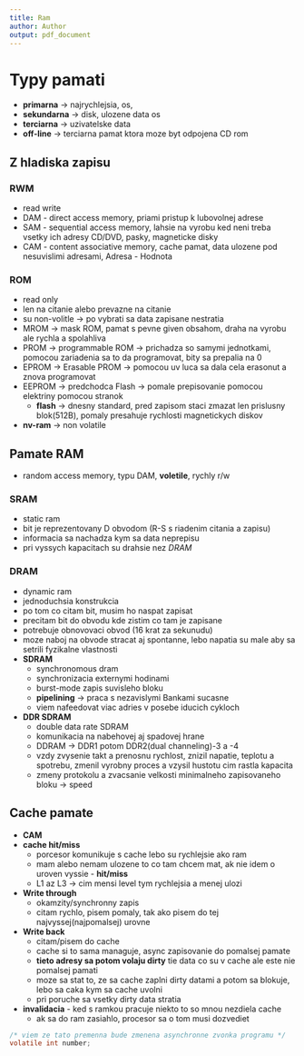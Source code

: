 ```yaml
---
title: Ram
author: Author
output: pdf_document
---
```


# Typy pamati
- **primarna** -> najrychlejsia, os, 
- **sekundarna** -> disk, ulozene data os
- **terciarna** -> uzivatelske data
- **off-line** -> terciarna pamat ktora moze byt odpojena CD rom

## Z hladiska zapisu

###  RWM
- read write
- DAM - direct access memory, priami pristup k lubovolnej adrese
- SAM - sequential access memory, lahsie na vyrobu ked neni treba vsetky ich adresy CD/DVD, pasky, magneticke disky
- CAM - content associative memory, cache pamat, data ulozene pod nesuvislimi adresami, Adresa - Hodnota

### ROM
- read only
- len na citanie alebo prevazne na citanie
- su non-volitle -> po vybrati sa data zapisane nestratia
- MROM -> mask ROM, pamat s pevne given obsahom, draha na vyrobu ale rychla a spolahliva
- PROM -> programmable ROM -> prichadza so samymi jednotkami, pomocou zariadenia sa to da programovat, bity sa prepalia na 0
- EPROM -> Erasable PROM -> pomocou uv luca sa dala cela erasonut a znova programovat
- EEPROM -> predchodca Flash -> pomale prepisovanie pomocou elektriny pomocou stranok
    - **flash** -> dnesny standard, pred zapisom staci zmazat len prislusny blok(512B), pomaly presahuje rychlosti magnetickych diskov
- **nv-ram** -> non volatile

## Pamate RAM
- random access memory, typu DAM, **voletile**, rychly r/w

### SRAM
- static ram
- bit je reprezentovany D obvodom (R-S s riadenim citania a zapisu)
- informacia sa nachadza kym sa data neprepisu
- pri vyssych kapacitach su drahsie nez *DRAM*

### DRAM
- dynamic ram
- jednoduchsia konstrukcia
- po tom co citam bit, musim ho naspat zapisat
- precitam bit do obvodu kde zistim co tam je zapisane
- potrebuje obnovovaci obvod (16 krat za sekunudu)
- moze naboj na obvode stracat aj spontanne, lebo napatia su male aby sa setrili fyzikalne vlastnosti
- **SDRAM**
    - synchronomous dram
    - synchronizacia externymi hodinami
    - burst-mode zapis suvisleho bloku
    - **pipelining** -> praca s nezavislymi Bankami sucasne
	- viem nafeedovat viac adries v posebe iducich cykloch
- **DDR SDRAM**
    - double data rate SDRAM
    - komunikacia na nabehovej aj spadovej hrane
    - DDRAM -> DDR1 potom DDR2(dual channeling)-3 a -4
    - vzdy zvysenie takt a prenosnu rychlost, znizil napatie, teplotu a spotrebu, zmenil vyrobny proces a vzysil hustotu cim rastla kapacita
    - zmeny protokolu a zvacsanie velkosti minimalneho zapisovaneho bloku -> speed

## Cache pamate
- **CAM**
- **cache hit/miss**
    - porcesor komunikuje s cache lebo su rychlejsie ako ram
    - mam alebo nemam ulozene to co tam chcem mat, ak nie idem o uroven vyssie - **hit/miss**
    - L1 az L3 -> cim mensi level tym rychlejsia a menej ulozi
- **Write through**
    - okamzity/synchronny zapis
    - citam rychlo, pisem pomaly, tak ako pisem do tej najvyssej(najpomalsej) urovne
- **Write back**
    - citam/pisem do cache
    - cache si to sama managuje, async zapisovanie do pomalsej pamate
    - **tieto adresy sa potom volaju dirty** tie data co su v cache ale este nie pomalsej pamati
    - moze sa stat to, ze sa cache zaplni dirty datami a potom sa blokuje, lebo sa caka kym sa cache uvolni
    - pri poruche sa vsetky dirty data stratia
- **invalidacia** - ked s ramkou pracuje niekto to so mnou nezdiela cache
    - ak sa do ram zasiahlo, procesor sa o tom musi dozvediet

```c
/* viem ze tato premenna bude zmenena asynchronne zvonka programu */
volatile int number;
```
